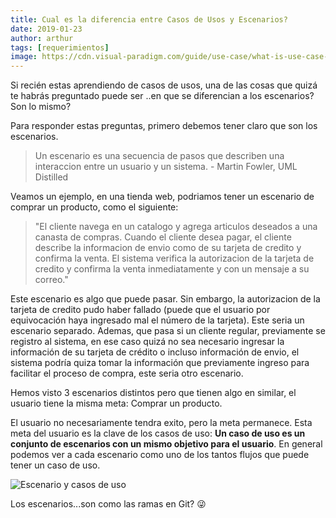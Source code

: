 ```yaml
---
title: Cual es la diferencia entre Casos de Usos y Escenarios?
date: 2019-01-23
author: arthur
tags: [requerimientos]
image: https://cdn.visual-paradigm.com/guide/use-case/what-is-use-case-specification/02-use-case-character.png
---
```


Si recién estas aprendiendo de casos de usos, una de las cosas que quizá te habrás preguntado puede ser ..en que se diferencian a los escenarios? Son lo mismo?

Para responder estas preguntas, primero debemos tener claro que son los escenarios.

> Un escenario es una secuencia de pasos que describen una interaccion entre un usuario y un sistema. - Martin Fowler, UML Distilled

Veamos un ejemplo, en una tienda web, podriamos tener un escenario de comprar un producto, como el siguiente:

> "El cliente navega en un catalogo y agrega articulos deseados a una canasta de compras. Cuando el cliente desea pagar, el cliente describe la informacion de envio como de su tarjeta de credito y confirma la venta. El sistema verifica la autorizacion de la tarjeta de credito y confirma la venta inmediatamente y con un mensaje a su correo."

Este escenario es algo que puede pasar. Sin embargo, la autorizacion de la tarjeta de credito pudo haber fallado (puede que el usuario por equivocación haya ingresado mal el número de la tarjeta). Este seria un escenario separado. Ademas, que pasa si un cliente regular, previamente se registro al sistema, en ese caso quizá no sea necesario ingresar la información de su tarjeta de crédito o incluso información de envio, el sistema podría quiza tomar la información que previamente ingreso para facilitar el proceso de compra, este seria otro escenario.

Hemos visto 3 escenarios distintos pero que tienen algo en similar, el usuario tiene la misma meta: Comprar un producto.

El usuario no necesariamente tendra exito, pero la meta permanece. Esta meta del usuario es la clave de los casos de uso: **Un caso de uso es un conjunto de escenarios con un mismo objetivo para el usuario**. En general podemos ver a cada escenario como uno de los tantos flujos que puede tener un caso de uso.

![Escenario y casos de uso](https://cdn.visual-paradigm.com/guide/use-case/what-is-use-case-specification/02-use-case-character.png)

Los escenarios...son como las ramas en Git? 😜
